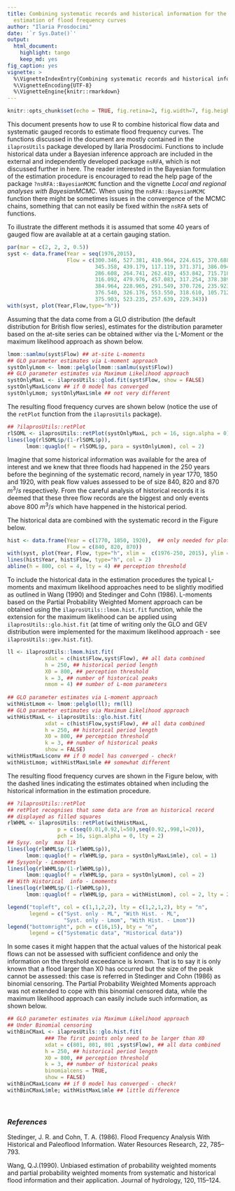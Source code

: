 ```yaml
---
title: Combining systematic records and historical information for the statistical
  estimation of flood frequency curves
author: "Ilaria Prosdocimi"
date: '`r Sys.Date()`'
output: 
  html_document: 
    highlight: tango
    keep_md: yes
fig_caption: yes
vignette: >
  %\VignetteIndexEntry{Combining systematic records and historical information for the statistcal estimation of flood frequency curves}
  %\VignetteEncoding{UTF-8}
  %\VignetteEngine{knitr::rmarkdown}
---
```

<style>
img{
    max-width: 100%;
    max-height: 100%;
}
</style>



```r
knitr::opts_chunk$set(echo = TRUE, fig.retina=2, fig.width=7, fig.height=5)
```


This document presents how to use R to combine historical flow data and systematic gauged records to estimate flood frequency curves. 
The functions discussed in the document are mostly contained in the `ilaprosUtils` package developed by Ilaria Prosdocimi. Functions to include historical data under a Bayesian inference approach are included in the external and independently developed package `nsRFA`, which is not discussed further in here. The reader interested in the Bayesian formulation of the estimation procedure is encouraged to read the help page of the package `?nsRFA::BayesianMCMC` function and the vignette _Local and regional analyses with BayesianMCMC_. When using the `nsRFA::BayesianMCMC` function there might be sometimes issues in the convergence of the MCMC chains, something that can not easily be fixed within the `nsRFA` sets of functions. 


To illustrate the different methods it is assumed that some 40 years of gauged flow are available at at a certain gauging station.

```r
par(mar = c(2, 2, 2, 0.5))
syst <- data.frame(Year = seq(1976,2015), 
                   Flow = c(300.346, 527.381, 410.964, 224.615, 370.688, 275.477, 
                            345.358, 439.179, 117.119, 371.371, 386.094, 458.024, 
                            286.608, 264.741, 262.419, 453.842, 715.718, 480.023, 
                            316.092, 479.976, 457.083, 317.254, 378.389, 249.409,
                            384.964, 228.965, 291.549, 370.726, 235.923, 229.726, 
                            376.540, 326.176, 553.550, 318.610, 105.712, 309.667, 
                            375.903, 523.235, 257.639, 229.343))
with(syst, plot(Year,Flow,type="h"))
```

Assuming that the data come from a GLO distribution (the default distribution for British flow series), estimates for the distribution parameter based on the at-site series can be obtained wither via the L-Moment or the maximum likelihood approach as shown below. 

```r
lmom::samlmu(syst$Flow) ## at-site L-moments
## GLO parameter estimates via L-moment approach
systOnlyLmom <- lmom::pelglo(lmom::samlmu(syst$Flow)) 
## GLO parameter estimates via Maximum Likelihood approach
systOnlyMaxL <- ilaprosUtils::glod.fit(syst$Flow, show = FALSE)
systOnlyMaxL$conv ## if 0 model has converged
systOnlyLmom; systOnlyMaxL$mle ## not very different
```
The resulting flood frequency curves are shown below (notice the use of the `retPlot` function from the `ilaprosUtils` package).

```r
## ?ilaprosUtils::retPlot
rlSOML <- ilaprosUtils::retPlot(systOnlyMaxL, pch = 16, sign.alpha = 0)
lines(log(rlSOML$p/(1-rlSOML$p)), 
      lmom::quaglo(f = rlSOML$p, para = systOnlyLmom), col = 2)
```

Imagine that some historical information was available for the area of interest and we knew that three floods had happened in the 250 years before the beginning of the systematic record, namely in year 1770, 1850 and 1920, with peak flow values assessed to be of size 840, 820 and 870 $m^3/s$ respectively. From the careful analysis of historical records it is deemed that these three flow records are the biggest and only events above 800 $m^3/s$ which have happened in the historical period. 

The historical data are combined with the systematic record in the Figure below. 

```r
hist <- data.frame(Year = c(1770, 1850, 1920),  ## only needed for plotting
                   Flow = c(840, 820, 870))
with(syst, plot(Year, Flow, type="h", xlim =  c(1976-250, 2015), ylim = c(0,900)))
lines(hist$Year, hist$Flow, type="h", col = 2)
abline(h = 800, col = 4, lty = 4) ## perception threshold
```


To include the historical data in the estimation procedures the typical L-moments and maximum likelihood approaches need to be slightly modified as outlined in Wang (1990) and Stedinger and Cohn (1986). L-moments based on the Partial Probability Weighted Moment approach can be obtained using the `ilaprosUtils::lmom.hist.fit` function, while the extension for the maximum likelihood can be applied using `ilaprosUtils::glo.hist.fit` (at time of writing only the GLO and GEV distribution were implemented for the maximum likelihood approach - see `ilaprosUtils::gev.hist.fit`). 


```r
ll <- ilaprosUtils::lmom.hist.fit(
            xdat = c(hist$Flow,syst$Flow), ## all data combined
            h = 250, ## historical period length
            X0 = 800, ## perception threshold
            k = 3, ## number of historical peaks
            nmom = 4) ## number of L-mom parameters 
        
## GLO parameter estimates via L-moment approach
withHistLmom <- lmom::pelglo(ll); rm(ll)
## GLO parameter estimates via Maximum Likelihood approach
withHistMaxL <- ilaprosUtils::glo.hist.fit(
            xdat = c(hist$Flow,syst$Flow), ## all data combined
            h = 250, ## historical period length
            X0 = 800, ## perception threshold
            k = 3, ## number of historical peaks
            show = FALSE)
withHistMaxL$conv ## if 0 model has converged - check!
withHistLmom; withHistMaxL$mle ## somewhat different
```

The resulting flood frequency curves are shown in the Figure below, with the dashed lines indicating the estimates obtained when including the historical information in the estimation procedure. 

```r
## ?ilaprosUtils::retPlot
## retPlot recognises that some data are from an historical record
## displayed as filled squares
rlWHML <- ilaprosUtils::retPlot(withHistMaxL, 
                p = c(seq(0.01,0.92,l=50),seq(0.92,.998,l=20)),
                pch = 16, sign.alpha = 0, lty = 2)
## Sysy. only  max lik
lines(log(rlWHML$p/(1-rlWHML$p)), 
      lmom::quaglo(f = rlWHML$p, para = systOnlyMaxL$mle), col = 1)
## Sysyonly - Lmoments
lines(log(rlWHML$p/(1-rlWHML$p)), 
      lmom::quaglo(f = rlWHML$p, para = systOnlyLmom), col = 2)
## With Historical  info - Lmoments
lines(log(rlWHML$p/(1-rlWHML$p)), 
      lmom::quaglo(f = rlWHML$p, para = withHistLmom), col = 2, lty = 2)

legend("topleft", col = c(1,1,2,2), lty = c(1,2,1,2), bty = "n",
       legend = c("Syst. only - ML", "With Hist. - ML",
                  "Syst. only - Lmom", "With Hist. - Lmom"))
legend("bottomright", pch = c(16,15), bty = "n",
       legend = c("Systematic data", "Historical data"))
```


In some cases it might happen that the actual values of the historical peak flows can not be assessed with sufficient confidence and only the information on the threshold exceedance is known. That is to say it is only known that a flood larger than X0 has occurred but the size of the peak cannot be assessed: this case is referred in Stedinger and Cohn (1986) as binomial censoring. The Partial Probability Weighted Moments approach was not extended to cope with this binomial censored data, while the maximum likelihood approach can easily include such information, as shown below. 


```r
## GLO parameter estimates via Maximum Likelihood approach
## Under Binomial censoring
withBinCMaxL <- ilaprosUtils::glo.hist.fit(
            ### The first points only need to be larger than X0           
            xdat = c(801, 801, 801 ,syst$Flow), ## all data combined
            h = 250, ## historical period length
            X0 = 800, ## perception threshold
            k = 3, ## number of historical peaks
            binomialcens = TRUE,
            show = FALSE)
withBinCMaxL$conv ## if 0 model has converged - check!
withBinCMaxL$mle; withHistMaxL$mle ## little difference
```

\ 





### _References_


Stedinger, J. R. and Cohn, T. A. (1986). Flood Frequency Analysis With Historical and Paleoflood Information. Water Resources Research, 22, 785--793. 
\ 

Wang, Q.J.(1990). Unbiased estimation of probability weighted moments and partial probability weighted moments from systematic and historical flood information and their application. 
Journal of hydrology, 120, 115--124.

